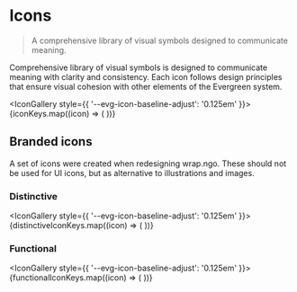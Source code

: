 
<Meta title="Foundations/Icons" />

# Icons

> A comprehensive library of visual symbols designed to communicate meaning.
>

Comprehensive library of visual symbols is designed to communicate meaning with clarity and consistency.
Each icon follows design principles that ensure visual cohesion with other elements of the Evergreen system.

<IconGallery style={{ '--evg-icon-baseline-adjust': '0.125em' }}>
  {iconKeys.map((icon) => (
    <IconItem name={icon} key={icon}>
      <evg-icon icon={icon}></evg-icon>
    </IconItem>
  ))}
</IconGallery>

## Branded icons

A set of icons were created when redesigning wrap.ngo. These should not be used for UI icons, but as alternative to illustrations and images.

### Distinctive

<IconGallery style={{ '--evg-icon-baseline-adjust': '0.125em' }}>
  {distinctiveIconKeys.map((icon) => (
    <IconItem name={icon} key={icon}>
      <evg-icon icon={icon} set="distinctive" class="evg-text-size-body-xl"></evg-icon>
    </IconItem>
  ))}
</IconGallery>

### Functional


<IconGallery style={{ '--evg-icon-baseline-adjust': '0.125em' }}>
  {functionalIconKeys.map((icon) => (
    <IconItem name={icon} key={icon}>
      <evg-icon icon={icon} set="functional" class="evg-text-size-body-xl"></evg-icon>
    </IconItem>
  ))}
</IconGallery>
